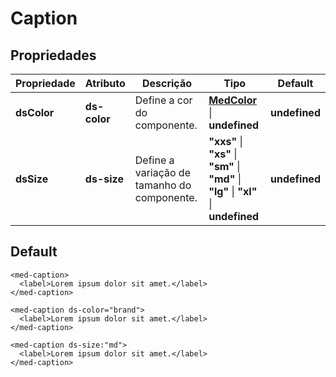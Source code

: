 
<Meta title="Components/Core/Caption/Usage" />

# Caption

## Propriedades

| Propriedade  | Atributo     | Descrição                                   | Tipo                                                                                                                   | Default       |
| ------------ | ------------ | ------------------------------------------- | ---------------------------------------------------------------------------------------------------------------------- | ------------- |
| **dsColor**  | **ds-color** | Define a cor do componente.                 | **[MedColor](http://desenv.ordomederi.com/templarios/?path=/story/enums-enums--page#medcolors)** \| **undefined**      | **undefined** |
| **dsSize**   | **ds-size**  | Define a variação de tamanho do componente. | **"xxs"** \| **"xs"** \| **"sm"** \| **"md"** \| **"lg"** \| **"xl"** \| **undefined**                                 | **undefined** |


## Default

```
<med-caption>
  <label>Lorem ipsum dolor sit amet.</label>
</med-caption>

<med-caption ds-color="brand">
  <label>Lorem ipsum dolor sit amet.</label>
</med-caption>

<med-caption ds-size:"md">
  <label>Lorem ipsum dolor sit amet.</label>
</med-caption>
```
